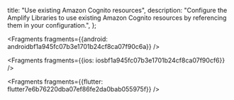   title: "Use existing Amazon Cognito resources",
  description: "Configure the Amplify Libraries to use existing Amazon Cognito resources by referencing them in your configuration.",
};






<Fragments fragments={{android: androidbf1a945fc07b3e1701b24cf8ca07f90c6a}} />



<Fragments fragments={{ios: iosbf1a945fc07b3e1701b24cf8ca07f90cf6}} />



<Fragments fragments={{flutter: flutter7e6b76220dba07ef86fe2da0bab055975f}} />
